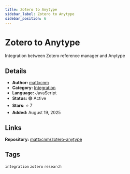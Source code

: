 ```yaml
---
title: Zotero to Anytype
sidebar_label: Zotero to Anytype
sidebar_position: 6
---
```


# Zotero to Anytype

Integration between Zotero reference manager and Anytype

## Details

- **Author:** [mattxcnm](https://github.com/mattxcnm)
- **Category:** [Integration](/docs/examples/overview#integrations)
- **Language:** JavaScript
- **Status:** 🟢 Active
- **Stars:** ⭐ 7
- **Added:** August 19, 2025

## Links

**Repository:** [mattxcnm/zotero-anytype](https://github.com/mattxcnm/zotero-anytype)

## Tags

`integration` `zotero` `research`
